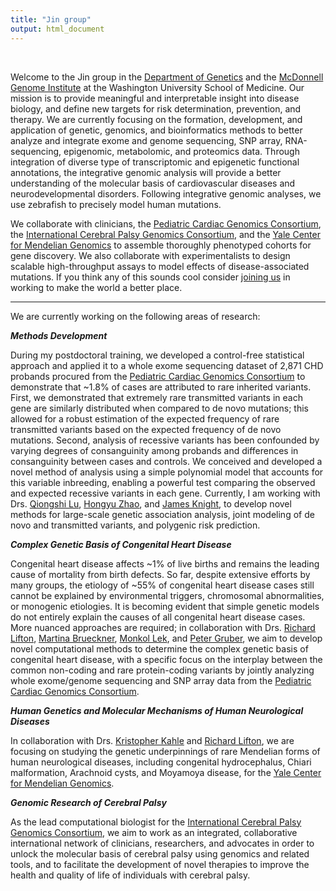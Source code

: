 ```yaml
---
title: "Jin group"
output: html_document
---
```


<link rel="stylesheet" href="styles.css" type="text/css">

<br> 

Welcome to the Jin group in the [Department of Genetics](http://genetics.wustl.edu/) and the [McDonnell Genome Institute](https://www.genome.wustl.edu/) at the Washington University School of Medicine. Our mission is to provide meaningful and interpretable insight into disease biology, and define new targets for risk determination, prevention, and therapy. We are currently focusing on the formation, development, and application of genetic, genomics, and bioinformatics methods to better analyze and integrate exome and genome sequencing, SNP array, RNA-sequencing, epigenomic, metabolomic, and proteomics data. Through integration of diverse type of transcriptomic and epigenetic functional annotations, the integrative genomic analysis will provide a better understanding of the molecular basis of cardiovascular diseases and neurodevelopmental disorders. Following integrative genomic analyses, we use zebrafish to precisely model human mutations. 

We collaborate with clinicians, the [Pediatric Cardiac Genomics Consortium](https://benchtobassinet.com/?page_id=36), the [International Cerebral Palsy Genomics Consortium](https://icpgc.org/), and the [Yale Center for Mendelian Genomics](https://medicine.yale.edu/keck/ycga/) to assemble thoroughly phenotyped cohorts for gene discovery. We also collaborate with experimentalists to design scalable high-throughput assays to model effects of disease-associated mutations. If you think any of this sounds cool consider [joining us](./careers.html) in working to make the world a better place.

-----

 We are currently working on the following areas of research:

***Methods Development***

During my postdoctoral training, we developed a control-free statistical approach and applied it to a whole exome sequencing dataset of 2,871 CHD probands procured from the [Pediatric Cardiac Genomics Consortium](https://benchtobassinet.com/?page_id=36) to demonstrate that ~1.8% of cases are attributed to rare inherited variants. First, we demonstrated that extremely rare transmitted variants in each gene are similarly distributed when compared to de novo mutations; this allowed for a robust estimation of the expected frequency of rare transmitted variants based on the expected frequency of de novo mutations. Second, analysis of recessive variants has been confounded by varying degrees of consanguinity among probands and differences in consanguinity between cases and controls. We conceived and developed a novel method of analysis using a simple polynomial model that accounts for this variable inbreeding, enabling a powerful test comparing the observed and expected recessive variants in each gene. Currently, I am working with Drs. [Qiongshi Lu](https://qlu-lab.org/), [Hongyu Zhao](http://zhaocenter.org/), and [James Knight](https://medicine.yale.edu/profile/j_knight/), to develop novel methods for large-scale genetic association analysis, joint modeling of de novo and transmitted variants, and polygenic risk prediction.

***Complex Genetic Basis of Congenital Heart Disease***

Congenital heart disease affects ~1% of live births and remains the leading cause of mortality from birth defects. So far, despite extensive efforts by many groups, the etiology of ~55% of congenital heart disease cases still cannot be explained by environmental triggers, chromosomal abnormalities, or monogenic etiologies. It is becoming evident that simple genetic models do not entirely explain the causes of all congenital heart disease cases. More nuanced approaches are required; in collaboration with Drs. [Richard Lifton](https://www.rockefeller.edu/our-scientists/heads-of-laboratories/1139-richard-p-lifton/), [Martina Brueckner](https://medicine.yale.edu/lab/brueckner/), [Monkol Lek](http://www.leklab.org/), and [Peter Gruber](https://medicine.yale.edu/profile/peter_gruber/), we aim to develop novel computational methods to determine the complex genetic basis of congenital heart disease, with a specific focus on the interplay between the common non-coding and rare protein-coding variants by jointly analyzing whole exome/genome sequencing and SNP array data from the [Pediatric Cardiac Genomics Consortium](https://benchtobassinet.com/?page_id=36).

***Human Genetics and Molecular Mechanisms of Human Neurological Diseases*** 

In collaboration with Drs. [Kristopher Kahle](https://medicine.yale.edu/lab/kahle/) and [Richard Lifton](https://www.rockefeller.edu/our-scientists/heads-of-laboratories/1139-richard-p-lifton/), we are focusing on studying the genetic underpinnings of rare Mendelian forms of human neurological diseases, including congenital hydrocephalus, Chiari malformation, Arachnoid cysts, and Moyamoya disease, for the [Yale Center for Mendelian Genomics](http://mendelian.org/).

***Genomic Research of Cerebral Palsy***

As the lead computational biologist for the [International Cerebral Palsy Genomics Consortium](https://icpgc.org/), we aim to work as an integrated, collaborative international network of clinicians, researchers, and advocates in order to unlock the molecular basis of cerebral palsy using genomics and related tools, and to facilitate the development of novel therapies to improve the health and quality of life of individuals with cerebral palsy.
